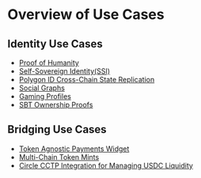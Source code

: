 ---
---

# Overview of Use Cases

## Identity Use Cases

- [Proof of Humanity](/use-cases/proof-of-humanity)
- [Self-Sovereign Identity(SSI)](/use-cases/ssi)
- [Polygon ID Cross-Chain State Replication](/use-cases/polygon-id)
- [Social Graphs](/use-cases/social-graphs)
- [Gaming Profiles](/use-cases/gaming-profiles)
- [SBT Ownership Proofs](/use-cases/proofs)

## Bridging Use Cases

- [Token Agnostic Payments Widget](/use-cases/token-agnostic)
- [Multi-Chain Token Mints](/use-cases/multi-chain-mint)
- [Circle CCTP Integration for Managing USDC Liquidity](/use-cases/cctp)

